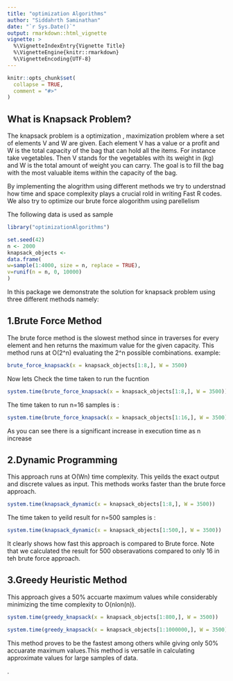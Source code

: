 ---
title: "optimization Algorithms"
author: "Siddahrth Saminathan"
date: "`r Sys.Date()`"
output: rmarkdown::html_vignette
vignette: >
  %\VignetteIndexEntry{Vignette Title}
  %\VignetteEngine{knitr::rmarkdown}
  %\VignetteEncoding{UTF-8}
---

```{r , include = FALSE}

knitr::opts_chunk$set(
  collapse = TRUE,
  comment = "#>"
)
```

## What is Knapsack Problem?

The knapsack problem is a optimization , maximization problem where a set of elements V and W are given. Each element V has a value or a profit and W is the total capacity of the bag that can hold all the items. For instance take vegetables. Then V stands for the vegetables with its weight in (kg) and W is the total amount of weight you can carry. The goal is to fill the bag with the most valuable items within the capacity of the bag.

By implementing the alogrithm using different methods we try to understnad how time and space complexity plays a crucial rold in writing Fast R codes. We also try to optimize our brute force alogorithm using parellelism

The following data is used as sample
```{r setup}
library("optimizationAlgorithms")

set.seed(42)
n <- 2000
knapsack_objects <-
data.frame(
w=sample(1:4000, size = n, replace = TRUE),
v=runif(n = n, 0, 10000)
)
```


In this package we demonstrate the solution for knapsack problem using three different methods namely:

## 1.Brute Force Method

The brute force method is the slowest method since in traverses for every element and hen returns the maximum value for the given capacity.
This method runs at O(2^n) evaluating the 2^n possible combinations.
example:

```{r}
brute_force_knapsack(x = knapsack_objects[1:8,], W = 3500)
```
Now lets Check the time taken to run the fucntion

```{r}
system.time(brute_force_knapsack(x = knapsack_objects[1:8,], W = 3500))
```

The time taken to run n=16 samples is :
```{r}
system.time(brute_force_knapsack(x = knapsack_objects[1:16,], W = 3500))
```
As you can see there is a significant increase in execution time as n increase

## 2.Dynamic Programming

This approach runs at O(Wn) time complexity. This yeilds the exact output and discrete values as input. This methods works faster than the brute force approach.

```{r}
system.time(knapsack_dynamic(x = knapsack_objects[1:8,], W = 3500))
```
The time taken to yeild result for n=500 samples is :

```{r}
system.time(knapsack_dynamic(x = knapsack_objects[1:500,], W = 3500))


```

It clearly shows how fast this approach is compared to Brute force. Note that we calculated the result for 500 obseravations compared to only 16 in teh brute force approach.

## 3.Greedy Heuristic Method

This approach gives a 50% accuarte maximum values while considerably minimizing the time complexity to O(nlon(n)).
 

```{r}
system.time(greedy_knapsack(x = knapsack_objects[1:800,], W = 3500))
``` 
```{r}
system.time(greedy_knapsack(x = knapsack_objects[1:1000000,], W = 3500))
``` 

This method  proves to be the fastest among others while giving only 50% accuarate maximum values.This method is versatile in calculating approximate values for large samples of data. 
 
.


